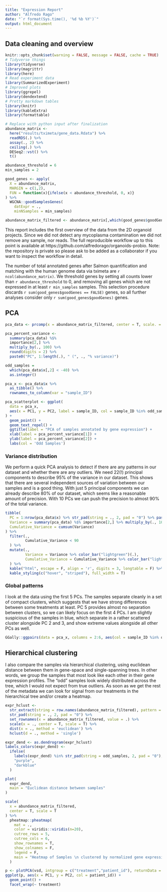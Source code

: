 ```yaml
---
title: "Expression Report"
author: "Alfredo Rago"
date: "`r format(Sys.time(), '%d %b %Y')`"
output: html_document
---
```

## Data cleaning and overview

```r
knitr::opts_chunk$set(warning = FALSE, message = FALSE, cache = TRUE)
# Tidyverse things
library(tidyverse)
library(magrittr)
library(here)
# Read experiment data
library(SummarizedExperiment)
# Improved plots
library(ggrepel)
library(dendextend)
# Pretty markdown tables
library(knitr)
library(kableExtra)
library(formattable)
```
```r
# Replace with python input after finalization
abundance_matrix <- 
  here("results/tximeta/gene_data.Rdata") %>% 
  readRDS(.) %>% 
  assay(., 2) %>% 
  ceiling(.) %>% 
  DESeq2::vst() %>% 
  t()
```
```r
abundance_threshold = 6
min_samples = 2

good_genes <- apply(
  X = abundance_matrix, 
  MARGIN = c(1,2), 
  FUN = function(x){ifelse(x < abundance_threshold, 0, x)}
) %>% 
  WGCNA::goodSamplesGenes(
    datExpr = ., 
    minNSamples = min_samples)

abundance_matrix_filtered <- abundance_matrix[,which(good_genes$goodGenes)]
```

This report includes the first overview of the data from the 2D organoid projects.
Since we did not detect any mycoplasma contamination we did not remove any sample, nor reads.
The full reproducible workflow up to this point is available at https://github.com/alfredorago/organoids-probio.
Note: the repository is private so please ask to be added as a collaborator if you want to inspect the workflow in detail.

The number of total annotated genes after Salmon quantification and matching with the human genome data via tximeta are `r ncol(abundance_matrix)`. 
We threshold genes by setting all counts lower than `r abundance_threshold` to 0, and removing all genes which are not expressed in at least `r min_samples` samples.
This selection procedure discards `r sum(good_genes$goodGenes == FALSE)` genes, so all further analyses consider only `r sum(good_genes$goodGenes)` genes.


## PCA

```r
pca_data <- prcomp(x = abundance_matrix_filtered, center = T, scale. = T)

pca_percent_variance <- 
  summary(pca_data) %$% 
  importance[2,] %>% 
  multiply_by(., 100) %>% 
  round(digits = 2) %>% 
  paste0("PC", 1:length(.), " (", ., "% variance)")

odd_samples = 
  which(pca_data$x[,2] < -40) %>% 
  as.integer() 

pca_x <- pca_data$x %>% 
  as_tibble() %>% 
  rownames_to_column(var = "sample_ID")

pca_scatterplot <- ggplot(
  data = pca_x, 
  aes(x = PC1, y = PC2, label = sample_ID, col = sample_ID %in% odd_samples)
) + 
  geom_point() +
  geom_text_repel() +
  ggtitle(label = "PCA of samples annotated by gene expression") +
  xlab(label = pca_percent_variance[1]) +
  ylab(label = pca_percent_variance[2]) +
  labs(col = 'Odd Samples')
```

### Variance distribution

We perform a quick PCA analysis to detect if there are any patterns in our dataset and whether there are any outliers.
We need 22(!) principal components to describe 95% of the variance in our dataset. 
This shows that there are several independent sources of variation between our samples and is a good thing. 
With just 5 principal components we can already describe 80% of our dataset, which seems like a reasonable amount of precision.
With 10 PCs we can push the precision to almost 90% of the total variance.

```r
tibble(
  PC = 1:nrow(pca_data$x) %>% str_pad(string = ., 2, pad = "0") %>% paste("PC", .),
  Variance = summary(pca_data) %$% importance[2,] %>% multiply_by(., 100) %>% round(digits = 2),
  Cumulative_Variance = cumsum(Variance) 
) %>%
  filter(.,
         Cumulative_Variance < 90
  ) %>% 
  mutate(., 
         Variance = Variance %>% color_bar("lightgreen")(.),
         Cumulative_Variance = Cumulative_Variance %>% color_bar("lightblue")(.)
  ) %>% 
  kable("html", escape = F, align = 'r', digits = 3, longtable = F) %>%
  kable_styling(c("hover", "striped"), full_width = T)
```

### Global patterns

I look at the data using the first 5 PCs. The samples separate cleanly in a set of compact clusters, which suggests that we have strong differences between some treatments at least.
PC 5 provides almost no separation between clusters, so we can likely focus on the first 4 PCs.
I am slightly suspicious of the samples in blue, which separate in a rather scattered cluster alongside PC 2 and 3, and show extreme values alongside all other PCs as well.

```r
GGally::ggpairs(data = pca_x, columns = 2:6, aes(col = sample_ID %in% odd_samples, label = sample_ID), columnLabels = pca_percent_variance[1:5]) + theme_minimal()
```

## Hierarchical clustering

I also compare the samples via hierarchical clustering, using euclidean distance between them in gene-space and single-spanning trees.
In other words, we group the samples that most look like each other in their gene expression profiles.
The "odd" samples look widely distributed across the tree, which I would not expect from true outliers. 
As soon as we get the rest of the metadata we can look for signal from our treatments in the hierarchical tree and/or create a heatmap.

```r
expr_hclust <- 
  str_extract(string = row.names(abundance_matrix_filtered), pattern = "[:digit:]{1,2}$") %>% 
  str_pad(string = ., 2, pad = "0") %>% 
  set_rownames(x = abundance_matrix_filtered, value = .) %>% 
  scale(x = ., center = T, scale = T) %>% 
  dist(x = ., method = 'euclidean') %>% 
  hclust(d = ., method = 'single')

expr_dend <- as.dendrogram(expr_hclust)
labels_colors(expr_dend) <-
  ifelse(
    labels(expr_dend) %in% str_pad(string = odd_samples, 2, pad = "0"),
    "purple",
    "darkblue"
  )

plot(
  expr_dend,
  main = "Euclidean distance between samples"
)
```


```r
scale(
  x = abundance_matrix_filtered, 
  center = T, scale = T
) %>% 
  pheatmap::pheatmap(
    mat = .,
    color = viridis::viridis(n=20),
    cutree_rows = 5,
    cutree_cols = 6,
    show_rownames = T,
    show_colnames = F,
    legend = F,
    main = "Heatmap of Samples \n clustered by normalized gene expression \n"
  )
```

```r

p <- plotPCA(vsd, intgroup = c("treatment","patient_id"), returnData = T)
ggplot(p, aes(x = PC1, y = PC2, col = patient_id)) +
  geom_point() +
  facet_wrap(~ treatment)
```

